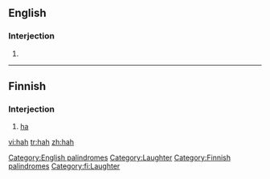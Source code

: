 {{see|häh}}
==English==

===Interjection===
{{en-intj}}

# {{alternative form of|[[ha]]}}

[[Category:English palindromes]]
[[Category:Laughter]]

----

==Finnish==

===Interjection===
{{infl|fi|interjection}}

# [[ha]]

[[Category:Finnish palindromes]]
[[Category:fi:Laughter]]

[[vi:hah]]
[[tr:hah]]
[[zh:hah]]